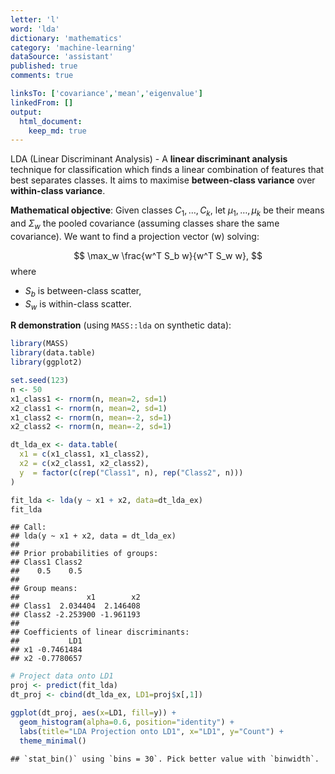 ```yaml
---
letter: 'l'
word: 'lda'
dictionary: 'mathematics'
category: 'machine-learning'
dataSource: 'assistant'
published: true
comments: true

linksTo: ['covariance','mean','eigenvalue']
linkedFrom: []
output:
  html_document:
    keep_md: true
---
```




<a id="lda">LDA (Linear Discriminant Analysis)</a> - A **linear discriminant analysis** technique for classification which finds a linear combination of features that best separates classes. It aims to maximise **between-class variance** over **within-class variance**.

**Mathematical objective**:
Given classes $C_1,\dots,C_k$, let $\mu_1,\dots,\mu_k$ be their means and $\Sigma_w$ the pooled covariance (assuming classes share the same covariance). We want to find a projection vector \(w\) solving:

$$
\max_w \frac{w^T S_b w}{w^T S_w w},
$$
where
- $S_b$ is between-class scatter,
- $S_w$ is within-class scatter.

**R demonstration** (using `MASS::lda` on synthetic data):


``` r
library(MASS)
library(data.table)
library(ggplot2)

set.seed(123)
n <- 50
x1_class1 <- rnorm(n, mean=2, sd=1)
x2_class1 <- rnorm(n, mean=2, sd=1)
x1_class2 <- rnorm(n, mean=-2, sd=1)
x2_class2 <- rnorm(n, mean=-2, sd=1)

dt_lda_ex <- data.table(
  x1 = c(x1_class1, x1_class2),
  x2 = c(x2_class1, x2_class2),
  y  = factor(c(rep("Class1", n), rep("Class2", n)))
)

fit_lda <- lda(y ~ x1 + x2, data=dt_lda_ex)
fit_lda
```

```
## Call:
## lda(y ~ x1 + x2, data = dt_lda_ex)
## 
## Prior probabilities of groups:
## Class1 Class2 
##    0.5    0.5 
## 
## Group means:
##               x1        x2
## Class1  2.034404  2.146408
## Class2 -2.253900 -1.961193
## 
## Coefficients of linear discriminants:
##           LD1
## x1 -0.7461484
## x2 -0.7780657
```

``` r
# Project data onto LD1
proj <- predict(fit_lda)
dt_proj <- cbind(dt_lda_ex, LD1=proj$x[,1])

ggplot(dt_proj, aes(x=LD1, fill=y)) +
  geom_histogram(alpha=0.6, position="identity") +
  labs(title="LDA Projection onto LD1", x="LD1", y="Count") +
  theme_minimal()
```

```
## `stat_bin()` using `bins = 30`. Pick better value with `binwidth`.
```

<Figure src="/Users/work/Coding/derecksprojects/derecksnotes.com-playground/derecksnotes.com/client/src/app/dictionaries/mathematics/definitions/mathematics_machine-learning_l_lda_files/figure-html/unnamed-chunk-1-1.png">
	
</Figure>
